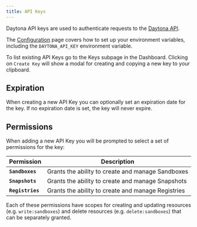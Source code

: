```yaml
---
title: API Keys
---
```



Daytona API keys are used to authenticate requests to the [Daytona API](/docs/tools/api).

The [Configuration](/docs/configuration) page covers how to set up your environment variables, including the `DAYTONA_API_KEY` environment variable.

To list existing API Keys go to the Keys subpage in the Dashboard. Clicking on `Create Key` will show a modal for creating and copying a new key to your clipboard.

## Expiration

When creating a new API Key you can optionally set an expiration date for the key. If no expiration date is set, the key will never expire.

## Permissions

When adding a new API Key you will be prompted to select a set of permissions for the key:

| Permission       | Description                                        |
| ---------------- | -------------------------------------------------- |
| **`Sandboxes`**  | Grants the ability to create and manage Sandboxes  |
| **`Snapshots`**  | Grants the ability to create and manage Snapshots  |
| **`Registries`** | Grants the ability to create and manage Registries |

Each of these permissions have scopes for creating and updating resources (e.g. `write:sandboxes`) and delete resources (e.g. `delete:sandboxes`) that can be separately granted.
